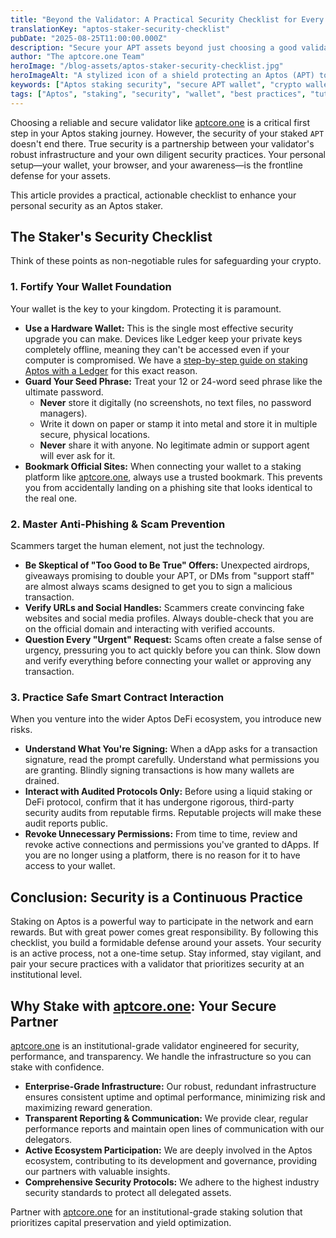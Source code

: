 ```yaml
---
title: "Beyond the Validator: A Practical Security Checklist for Every Aptos Staker"
translationKey: "aptos-staker-security-checklist"
pubDate: "2025-08-25T11:00:00.000Z"
description: "Secure your APT assets beyond just choosing a good validator. Our essential checklist covers wallet security, phishing prevention, and smart contract safety for Aptos stakers."
author: "The aptcore.one Team"
heroImage: "/blog-assets/aptos-staker-security-checklist.jpg"
heroImageAlt: "A stylized icon of a shield protecting an Aptos (APT) token, symbolizing staker security."
keywords: ["Aptos staking security", "secure APT wallet", "crypto wallet security tips", "prevent crypto scams", "Aptos phishing", "Ledger Aptos security", "smart contract risk"]
tags: ["Aptos", "staking", "security", "wallet", "best practices", "tutorial", "APT"]
---
```


Choosing a reliable and secure validator like [aptcore.one](https://aptcore.one) is a critical first step in your Aptos staking journey. However, the security of your staked `APT` doesn't end there. True security is a partnership between your validator's robust infrastructure and your own diligent security practices. Your personal setup—your wallet, your browser, and your awareness—is the frontline defense for your assets.

This article provides a practical, actionable checklist to enhance your personal security as an Aptos staker.

## The Staker's Security Checklist

Think of these points as non-negotiable rules for safeguarding your crypto.

### 1. Fortify Your Wallet Foundation

Your wallet is the key to your kingdom. Protecting it is paramount.

* **Use a Hardware Wallet:** This is the single most effective security upgrade you can make. Devices like Ledger keep your private keys completely offline, meaning they can't be accessed even if your computer is compromised. We have a [step-by-step guide on staking Aptos with a Ledger](/blog/how-to-stake-aptos-with-ledger-a-step-by-step-security-guide/) for this exact reason.
* **Guard Your Seed Phrase:** Treat your 12 or 24-word seed phrase like the ultimate password.
    * **Never** store it digitally (no screenshots, no text files, no password managers).
    * Write it down on paper or stamp it into metal and store it in multiple secure, physical locations.
    * **Never** share it with anyone. No legitimate admin or support agent will ever ask for it.
* **Bookmark Official Sites:** When connecting your wallet to a staking platform like [aptcore.one](https://aptcore.one), always use a trusted bookmark. This prevents you from accidentally landing on a phishing site that looks identical to the real one.

### 2. Master Anti-Phishing & Scam Prevention

Scammers target the human element, not just the technology.

* **Be Skeptical of "Too Good to Be True" Offers:** Unexpected airdrops, giveaways promising to double your APT, or DMs from "support staff" are almost always scams designed to get you to sign a malicious transaction.
* **Verify URLs and Social Handles:** Scammers create convincing fake websites and social media profiles. Always double-check that you are on the official domain and interacting with verified accounts.
* **Question Every "Urgent" Request:** Scams often create a false sense of urgency, pressuring you to act quickly before you can think. Slow down and verify everything before connecting your wallet or approving any transaction.

### 3. Practice Safe Smart Contract Interaction

When you venture into the wider Aptos DeFi ecosystem, you introduce new risks.

* **Understand What You're Signing:** When a dApp asks for a transaction signature, read the prompt carefully. Understand what permissions you are granting. Blindly signing transactions is how many wallets are drained.
* **Interact with Audited Protocols Only:** Before using a liquid staking or DeFi protocol, confirm that it has undergone rigorous, third-party security audits from reputable firms. Reputable projects will make these audit reports public.
* **Revoke Unnecessary Permissions:** From time to time, review and revoke active connections and permissions you've granted to dApps. If you are no longer using a platform, there is no reason for it to have access to your wallet.

## Conclusion: Security is a Continuous Practice

Staking on Aptos is a powerful way to participate in the network and earn rewards. But with great power comes great responsibility. By following this checklist, you build a formidable defense around your assets. Your security is an active process, not a one-time setup. Stay informed, stay vigilant, and pair your secure practices with a validator that prioritizes security at an institutional level.

## Why Stake with [aptcore.one](https://aptcore.one): Your Secure Partner

[aptcore.one](https://aptcore.one) is an institutional-grade validator engineered for security, performance, and transparency. We handle the infrastructure so you can stake with confidence.
* **Enterprise-Grade Infrastructure:** Our robust, redundant infrastructure ensures consistent uptime and optimal performance, minimizing risk and maximizing reward generation.
* **Transparent Reporting & Communication:** We provide clear, regular performance reports and maintain open lines of communication with our delegators.
* **Active Ecosystem Participation:** We are deeply involved in the Aptos ecosystem, contributing to its development and governance, providing our partners with valuable insights.
* **Comprehensive Security Protocols:** We adhere to the highest industry security standards to protect all delegated assets.

Partner with [aptcore.one](https://aptcore.one) for an institutional-grade staking solution that prioritizes capital preservation and yield optimization.